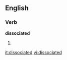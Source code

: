 
==English==

===Verb===
'''dissociated'''

# {{past of|[[dissociate]]}}

[[it:dissociated]]
[[vi:dissociated]]